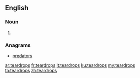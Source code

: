 ==English==

===Noun===
{{head|en|plural}}

# {{plural of|teardrop|lang=en|nocat=1}}

===Anagrams===
* [[predators#English|predators]]

[[ar:teardrops]]
[[fr:teardrops]]
[[it:teardrops]]
[[ku:teardrops]]
[[my:teardrops]]
[[ta:teardrops]]
[[zh:teardrops]]